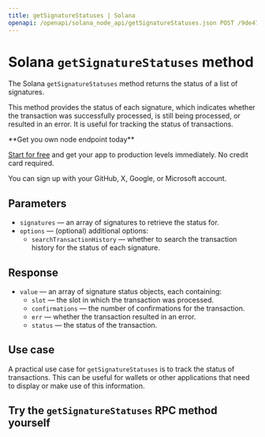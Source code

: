 ---
title: getSignatureStatuses | Solana
openapi: /openapi/solana_node_api/getSignatureStatuses.json POST /9de47db917d4f69168e3fed02217d15b
---

# Solana `getSignatureStatuses` method

The Solana `getSignatureStatuses` method returns the status of a list of signatures.

This method provides the status of each signature, which indicates whether the transaction was successfully processed, is still being processed, or resulted in an error. It is useful for tracking the status of transactions.

<Check>
**Get you own node endpoint today**

[Start for free](https://console.chainstack.com/) and get your app to production levels immediately. No credit card required.

You can sign up with your GitHub, X, Google, or Microsoft account.
</Check>


## Parameters

* `signatures` — an array of signatures to retrieve the status for.
* `options` — (optional) additional options:
  + `searchTransactionHistory` — whether to search the transaction history for the status of each signature.

## Response

* `value` — an array of signature status objects, each containing:
  + `slot` — the slot in which the transaction was processed.
  + `confirmations` — the number of confirmations for the transaction.
  + `err` — whether the transaction resulted in an error.
  + `status` — the status of the transaction.

## Use case

A practical use case for `getSignatureStatuses` is to track the status of transactions. This can be useful for wallets or other applications that need to display or make use of this information.

## Try the `getSignatureStatuses` RPC method yourself